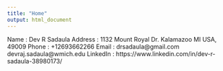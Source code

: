 ```yaml
---
title: "Home"
output: html_document
---
```



Name 		: 	Dev R Sadaula
Address	:	1132 Mount Royal Dr. Kalamazoo MI USA, 49009
Phone		:	+12693662266
Email		:	drsadaula@gmail.com  devraj.sadaula@wmich.edu
LinkedIn 	:  	https://www.linkedin.com/in/dev-r-sadaula-38980173/
